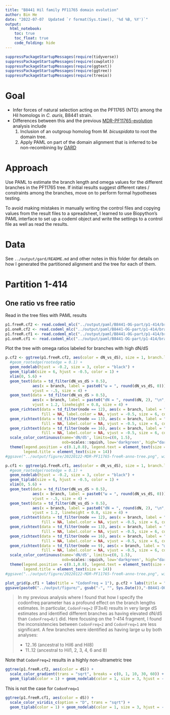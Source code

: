 ```yaml
---
title: "B8441 Hil family PF11765 domain evolution"
author: Bin He
date: "2022-07-07  Updated `r format(Sys.time(), '%d %B, %Y')`"
output: 
  html_notebook:
    toc: true
    toc_float: true
    code_folding: hide
---
```


```r
suppressPackageStartupMessages(require(tidyverse))
suppressPackageStartupMessages(require(cowplot))
suppressPackageStartupMessages(require(ggtext))
suppressPackageStartupMessages(require(ggtree))
suppressPackageStartupMessages(require(treeio))
```

# Goal

- Infer forces of natural selection acting on the PF11765 (NTD) among the Hil homologs in _C. auris_, B8441 strain.
- Differences between this and the previous [MDR-PF11765-evolution](./MDR-PF11765-evolution.Rmd) analysis include
    1. Inclusion of an outgroup homolog from _M. bicuspidata_ to root the domain tree.
    1. Apply PAML on part of the domain alignment that is inferred to be non-recombining by [GARD](https://datamonkey.org)

# Approach

Use PAML to estimate the branch length and omega values for the different branches in the PF11765 tree. If initial results suggest different rates / constraints among the branches, move on to perform formal hypotheses testing.

To avoid making mistakes in manually writing the control files and copying values from the result files to a spreadsheet, I learned to use Biopython's PAML interface to set up a codeml object and write the settings to a control file as well as read the results.

# Data

See `../output/gard/README.md` and other notes in this folder for details on how I generated the partitioned alignment and the tree for each of them.

# Partition 1-414
## One ratio vs free ratio
Read in the tree files with PAML results
```r
p1.freeR.cf2 <- read.codeml_mlc("../output/paml/B8441-OG-part/p1-414/branch-freer-cf2/mlc") %>% root(outgroup = "OG")
p1.oneR.cf2 <- read.codeml_mlc("../output/paml/B8441-OG-part/p1-414/branch-1r-cf2/mlc") %>% root(outgroup = "OG")
p1.freeR.cf1 <- read.codeml_mlc("../output/paml/B8441-OG-part/p1-414/branch-freer-cf1/mlc") %>% root(outgroup = "OG")
p1.oneR.cf1 <- read.codeml_mlc("../output/paml/B8441-OG-part/p1-414/branch-1r-cf1/mlc") %>% root(outgroup = "OG")
```
Plot the tree with omega ratios labeled for branches with high dN/dS
```r
p.cf2 <- ggtree(p1.freeR.cf2, aes(color = dN_vs_dS), size = 1, branch.length = 'none') + 
  #geom_rootedge(rootedge = 0.1) +
  geom_nodelab(hjust = -0.2, size = 3, color = "black") +
  geom_tiplab(size = 6, hjust = -0.5, color = 1) + 
  xlim(0, 5.6) +
  geom_text(data = td_filter(dN_vs_dS > 0.5),
            aes(x = branch, label = paste0("ω = ", round(dN_vs_dS, 0))), 
            vjust = -.5, size = 4) + 
  geom_text(data = td_filter(dN_vs_dS > 0.5),
            aes(x = branch, label = paste0("dN = ", round(dN, 2), "\n", "dS = ", round(dS, 2))), 
            vjust = 1.2, lineheight = 0.8, size = 4) + 
  geom_richtext(data = td_filter(node == 12), aes(x = branch, label = "ω1"), 
                fill = NA, label.color = NA, vjust = -0.5, size = 6, color = "red") +
  geom_richtext(data = td_filter(node == 13), aes(x = branch, label = "ω2"), 
                fill = NA, label.color = NA, vjust = -0.5, size = 6, color = "red") +
  geom_richtext(data = td_filter(node == 16), aes(x = branch, label = "ω3"), 
                fill = NA, label.color = NA, vjust = -0.5, size = 6, color = "red") +
  scale_color_continuous(name='dN/dS', limits=c(0, 1.5), 
                         oob=scales::squish, low='darkgreen', high="darkviolet") +
  theme(legend.position = c(0.1,0.8), legend.text = element_text(size = 12), 
        legend.title = element_text(size = 14))
#ggsave("../output/figure/20220122-MDR-PF11765-freeR-anno-tree.png", width = 7, height = 4.5)
```

```r
p.cf1 <- ggtree(p1.freeR.cf1, aes(color = dN_vs_dS), size = 1, branch.length = 'none') + 
  #geom_rootedge(rootedge = 0.1) +
  geom_nodelab(hjust = -0.2, size = 3, color = "black") +
  geom_tiplab(size = 6, hjust = -0.5, color = 1) + 
  xlim(0, 5.6) +
  geom_text(data = td_filter(dN_vs_dS > 0.5),
            aes(x = branch, label = paste0("ω = ", round(dN_vs_dS, 0))), 
            vjust = -.5, size = 4) + 
  geom_text(data = td_filter(dN_vs_dS > 0.5),
            aes(x = branch, label = paste0("dN = ", round(dN, 2), "\n", "dS = ", round(dS, 2))), 
            vjust = 1.2, lineheight = 0.8, size = 4) + 
  geom_richtext(data = td_filter(node == 12), aes(x = branch, label = "ω1"), 
                fill = NA, label.color = NA, vjust = -0.5, size = 6, color = "red") +
  geom_richtext(data = td_filter(node == 13), aes(x = branch, label = "ω2"), 
                fill = NA, label.color = NA, vjust = -0.5, size = 6, color = "red") +
  geom_richtext(data = td_filter(node == 16), aes(x = branch, label = "ω3"), 
                fill = NA, label.color = NA, vjust = -0.5, size = 6, color = "red") +
  geom_richtext(data = td_filter(node == 9), aes(x = branch, label = "ω4"), 
                fill = NA, label.color = NA, vjust = -0.5, size = 6, color = "red") +
  scale_color_continuous(name='dN/dS', limits=c(0, 1.5), 
                         oob=scales::squish, low='darkgreen', high="darkviolet") +
  theme(legend.position = c(0.1,0.8), legend.text = element_text(size = 12), 
        legend.title = element_text(size = 14))
#ggsave("../output/figure/20220122-MDR-PF11765-freeR-anno-tree.png", width = 7, height = 4.5)
```
```r
plot_grid(p.cf1 + labs(title = "CodonFreq = 1"), p.cf2 + labs(title = "CodonFreq = 2"), nrow = 1)
ggsave(paste0("../output/figure/", gsub("-", "", Sys.Date()),"-B8441-OG-p1-414-branch-freer-tree.png"), width = 10, height = 5)
```

> In my previous analysis where I found that how I specify the codonfreq parameter has a profound effect on the branch lengths estimates. In particular, `CodonFreq=2` (F3x4) results in very large dS estimates and identified different branches as having elevated dN/dS than `CodonFreq=0/1` did. Here focusing on the 1-414 fragment, I found the inconsistencies between `CodonFreq=2` and `CodonFreq=1` are less significant. A few branches were identified as having large ω by both analyses:
> 
> - 12..16 (ancestral to Hil6 and Hil8)
> - 11..12 (ancestral to Hil1, 2, 3, 4, 6 and 8)

Note that `CodonFreq=2` results in a highly non-ultrametric tree
```r
ggtree(p1.freeR.cf2, aes(color = dS)) + 
  scale_color_gradient(trans = "sqrt", breaks = c(0, 1, 10, 30, 60)) +
  geom_tiplab(color = 1) + geom_nodelab(color = 1, size = 3, hjust = -.2)
```

This is not the case for `CodonFreq=1`
```r
ggtree(p1.freeR.cf1, aes(color = dS)) + 
  scale_color_viridis_c(option = "D", trans = "sqrt") +
  geom_tiplab(color = 1) + geom_nodelab(color = 1, size = 3, hjust = -.2)
```

